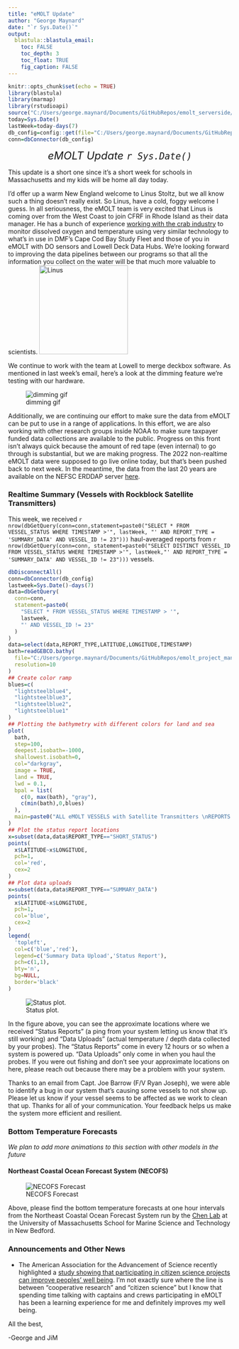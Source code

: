 ```yaml
---
title: "eMOLT Update"
author: "George Maynard"
date: "`r Sys.Date()`"  
output: 
  blastula::blastula_email:
    toc: FALSE
    toc_depth: 3
    toc_float: TRUE
    fig_caption: FALSE
---
```


```r
knitr::opts_chunk$set(echo = TRUE)
library(blastula)
library(marmap)
library(rstudioapi)
source("C:/Users/george.maynard/Documents/GitHubRepos/emolt_serverside/API/API_header.R")
today=Sys.Date()
lastWeek=today-days(7)
db_config=config::get(file="C:/Users/george.maynard/Documents/GitHubRepos/emolt_serverside/API/config.yml")$dev_intranet
conn=dbConnector(db_config)
```

<center> 

<font size="5"> *eMOLT Update `r Sys.Date()` * </font>

</center>

This update is a short one since it's a short week for schools in Massachusetts
and my kids will be home all day today.

I'd offer up a warm New England welcome to Linus Stoltz, but we all know such a 
thing doesn't really exist. So Linus, have a cold, foggy welcome I guess. In all
seriousness, the eMOLT team is very excited that Linus is coming over from the 
West Coast to join CFRF in Rhode Island as their data manager. He has a bunch of
experience [working with the crab industry](http://fishresearch.net/#/mission) to monitor dissolved oxygen and
temperature using very similar technology to what's in use in DMF's Cape Cod Bay
Study Fleet and those of you in eMOLT with DO sensors and Lowell Deck Data Hubs. 
We're looking forward to improving the data pipelines between our programs so 
that all the information you collect on the water will be that much more valuable
to scientists. 
![Linus](linus.jpg){width=200px}

We continue to work with the team at Lowell to merge deckbox software. As 
mentioned in last week's email, here's a look at the dimming feature we're
testing with our hardware.

![dimming gif](brightness_working.gif.gif)

Additionally, we are continuing our effort to make sure the data from eMOLT can
be put to use in a range of applications. In this effort, we are also working
with other research groups inside NOAA to make sure taxpayer funded data 
collections are available to the public. Progress on this front isn't always 
quick because the amount of red tape (even internal) to go through is substantial,
but we are making progress. The 2022 non-realtime eMOLT data were supposed to go
live online today, but that's been pushed back to next week. In the meantime,
the data from the last 20 years are available on the NEFSC ERDDAP server 
[here](https://comet.nefsc.noaa.gov/erddap/index.html). 

### Realtime Summary (Vessels with Rockblock Satellite Transmitters)

This week, we received `r nrow(dbGetQuery(conn=conn,statement=paste0("SELECT * FROM VESSEL_STATUS WHERE TIMESTAMP >'", lastWeek, "' AND REPORT_TYPE = 'SUMMARY_DATA' AND VESSEL_ID != 23")))` haul-averaged reports from `r nrow(dbGetQuery(conn=conn, statement=paste0("SELECT DISTINCT VESSEL_ID FROM VESSEL_STATUS WHERE TIMESTAMP >'", lastWeek,"' AND REPORT_TYPE = 'SUMMARY_DATA' AND VESSEL_ID != 23")))` vessels. 

```r
dbDisconnectAll()
conn=dbConnector(db_config)
lastweek=Sys.Date()-days(7)
data=dbGetQuery(
  conn=conn,
  statement=paste0(
    "SELECT * FROM VESSEL_STATUS WHERE TIMESTAMP > '",
    lastweek,
    "' AND VESSEL_ID != 23"
  )
)
data=select(data,REPORT_TYPE,LATITUDE,LONGITUDE,TIMESTAMP)
bath=readGEBCO.bathy(
  file="C:/Users/george.maynard/Documents/GitHubRepos/emolt_project_management/UtilityScripts/GEBCO/gebco_2022_n47.0_s38.0_w-76.0_e-59.0.nc",
  resolution=10
)
## Create color ramp
blues=c(
  "lightsteelblue4", 
  "lightsteelblue3",
  "lightsteelblue2", 
  "lightsteelblue1"
)
## Plotting the bathymetry with different colors for land and sea
plot(
  bath,
  step=100,
  deepest.isobath=-1000,
  shallowest.isobath=0,
  col="darkgray",
  image = TRUE, 
  land = TRUE, 
  lwd = 0.1,
  bpal = list(
    c(0, max(bath), "gray"),
    c(min(bath),0,blues)
  ),
  main=paste0("ALL eMOLT VESSELS with Satellite Transmitters \nREPORTS FROM: ",lastweek," to ",Sys.Date())
)
## Plot the status report locations
x=subset(data,data$REPORT_TYPE=="SHORT_STATUS")
points(
  x$LATITUDE~x$LONGITUDE,
  pch=1,
  col='red',
  cex=2
)
## Plot data uploads
x=subset(data,data$REPORT_TYPE=="SUMMARY_DATA")
points(
  x$LATITUDE~x$LONGITUDE,
  pch=1,
  col='blue',
  cex=2
)
legend(
  'topleft',
  col=c('blue','red'),
  legend=c('Summary Data Upload','Status Report'),
  pch=c(1,1),
  bty='n',
  bg=NULL,
  border='black'
)
```

![Status plot.](`r knitr::fig_chunk('statusPlot', 'png')`)

In the figure above, you can see the approximate locations where we received "Status Reports" (a ping from your system letting us know that it's still working) and "Data Uploads" (actual temperature / depth data collected by your probes). The "Status Reports" come in every 12 hours or so when a system is powered up. "Data Uploads" only come in when you haul the probes. If you were out fishing and don't see your approximate locations on here, please reach out because there may be a problem with your system.

Thanks to an email from Capt. Joe Barrow (F/V Ryan Joseph), we were able to identify
a bug in our system that's causing some vessels to not show up. Please let us 
know if your vessel seems to be affected as we work to clean that up. Thanks
for all of your communication. Your feedback helps us make the system more 
efficient and resilient. 

### Bottom Temperature Forecasts

*We plan to add more animations to this section with other models in the future*

#### Northeast Coastal Ocean Forecast System (NECOFS)

![NECOFS Forecast](NECOFS_GOM.gif)

Above, please find the bottom temperature forecasts at one hour intervals from 
the Northeast Coastal Ocean Forecast System run by the 
[Chen Lab](http://fvcom.smast.umassd.edu/) at the University of Massachusetts 
School for Marine Science and Technology in New Bedford. 

### Announcements and Other News

- The American Association for the Advancement of Science recently highlighted a
[study showing that participating in citizen science projects can improve peoples'
well being](https://www.eurekalert.org/news-releases/978926). I'm not exactly sure
where the line is between "cooperative research" and "citizen science" but I know
that spending time talking with captains and crews participating in eMOLT has 
been a learning experience for me and definitely improves my well being. 



All the best,

-George and JiM
